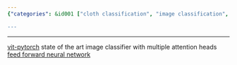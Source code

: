 ```yaml
---
{"categories": &id001 ["cloth classification", "image classification", "stub"], "category": "Image Classification", "date": "2022-05-29 07:49:34", "description": "This article discusses image and cloth classification using advanced models such as vit-pytorch and a feed forward neural network. The vit-pytorch model employs multiple attention heads for efficient image classification, while the feed forward neural network is specifically designed for cloth classification. Both models can be found on their respective GitHub repositories.", "tags": *id001, "title": "Image classification, cloth Classification"}

---
```


------
[vit-pytorch](https://github.com/lucidrains/vit-pytorch) state of the art image classifier with multiple attention heads
[feed forward neural network](https://github.com/arnab39/Cloth_Classification_DeepLearning)
